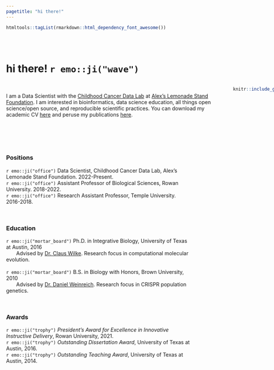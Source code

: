 ```yaml
---
pagetitle: "hi there!"
---
```

```r
htmltools::tagList(rmarkdown::html_dependency_font_awesome())
```

<br><br>

# hi there! `r emo::ji("wave")`


:::: {style="display: grid; grid-template-columns: 600px 1fr; grid-column-gap: 20px;"}
<!-- https://css-tricks.com/snippets/css/complete-guide-grid/ -->

::: {}

<br>
I am a Data Scientist with the [Childhood Cancer Data Lab](https://www.ccdatalab.org/) at [Alex's Lemonade Stand Foundation](https://www.alexslemonade.org/). I am interested in bioinformatics, data science education, all things open science/open source, and reproducible scientific practices. You can download my academic CV [here](cv/CV_SJSpielman.pdf) and peruse my publications [here](https://github.com/sjspielman/publications).

<!-- mastodon is not markdown for the rel="me" -->
<a rel="me" href="https://fosstodon.org/@stephspiel"><i class="fab fa-mastodon"></i></a> &nbsp;&nbsp;&nbsp;&nbsp;[<i class="fab fa-twitter"></i>](https://twitter.com/stephspiel)&nbsp;&nbsp;&nbsp;&nbsp;[<i class="fa fa-envelope"></i>](mailto:stephanie.spielman@gmail.com)&nbsp;&nbsp;&nbsp;&nbsp;[<i class="fab fa-github"></i>](https://github.com/sjspielman)&nbsp;&nbsp;&nbsp;[<i class="ai ai-google-scholar"></i>](https://scholar.google.com/citations?user=cP4ZMO4AAAAJ&hl=en)&nbsp;&nbsp;&nbsp;&nbsp;[<i class="ai ai-orcid"></i>](https://orcid.org/0000-0002-9090-4788)


:::

::: {}

```r
knitr::include_graphics("img/sjspielman_picture.png")
```


:::

::::



<br>

<!--

## What am I currently up to?

I'm recovering from the slog of academia and discovering newfound freedom! For example, did you know it is possible to have free time _without_ thinking about your next grant or paper? I just found out about it `r emo::ji("star_struck")`, and it's _very cool_.

<br>

-->





### Positions

`r emo::ji("office")` Data Scientist, Childhood Cancer Data Lab, Alex's Lemonade Stand Foundation. 2022-Present.<br>
`r emo::ji("office")` Assistant Professor of Biological Sciences, Rowan University. 2018-2022.<br>
`r emo::ji("office")` Research Assistant Professor, Temple University. 2016-2018.

<br>

### Education

`r emo::ji("mortar_board")` Ph.D. in Integrative Biology, University of Texas at Austin, 2016
<br>&nbsp;&nbsp;&nbsp;&nbsp;&nbsp;&nbsp;&nbsp;Advised by [Dr. Claus Wilke](https://clauswilke.com/). Research focus in computational molecular evolution.<br><br>
`r emo::ji("mortar_board")` B.S. in Biology with Honors, Brown University, 2010
<br>&nbsp;&nbsp;&nbsp;&nbsp;&nbsp;&nbsp;&nbsp;Advised by [Dr. Daniel Weinreich](https://www.brown.edu/research/labs/weinreich/). Research focus in CRISPR population genetics.

<br>

### Awards

`r emo::ji("trophy")` _President's Award for Excellence in Innovative Instructive Delivery_, Rowan University, 2021.<br>
`r emo::ji("trophy")` _Outstanding Dissertation Award_, University of Texas at Austin, 2016.<br>
`r emo::ji("trophy")` _Outstanding Teaching Award_,  University of Texas at Austin, 2014.
